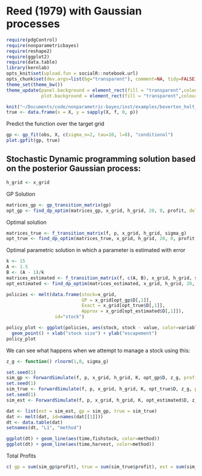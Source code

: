 Reed (1979) with Gaussian processes 
========================================================


```r
require(pdgControl)
require(nonparametricbayes)
require(reshape2)
require(ggplot2)
require(data.table)
library(kernlab)
opts_knit$set(upload.fun = socialR::notebook.url)
opts_chunk$set(dev.args=list(bg="transparent"), comment=NA, tidy=FALSE)
theme_set(theme_bw())
theme_update(panel.background = element_rect(fill = "transparent",colour = NA),
             plot.background = element_rect(fill = "transparent",colour = NA))
```


```r
knit("~/Documents/code/nonparametric-bayes/inst/examples/beverton_holt_data.Rmd")
true <- data.frame(x = X, y = sapply(X, f, 0, p))
```

Predict the function over the target grid

```r
gp <- gp_fit(obs, X, c(sigma_n=2, tau=10, l=8), "conditional")
plot.gpfit(gp, true)
```


## Stochastic Dynamic programming solution based on the posterior Gaussian process:

```r
h_grid <- x_grid
```

GP Solution

```r
matrices_gp <- gp_transition_matrix(gp)
opt_gp <- find_dp_optim(matrices_gp, x_grid, h_grid, 20, 0, profit, delta=.01)
```

Optimal solution

```r
matrices_true <- f_transition_matrix(f, p, x_grid, h_grid, sigma_g)
opt_true <- find_dp_optim(matrices_true, x_grid, h_grid, 20, 0, profit, delta=.01)
```

Optimal parametric solution in which a parameter is estimated with error

```r
k <- 15
A <- 1.5
B <- (A - 1)/k
matrices_estimated <- f_transition_matrix(f, c(A, B), x_grid, h_grid, sigma_g)
opt_estimated <- find_dp_optim(matrices_estimated, x_grid, h_grid, 20, 0, profit, delta=.01)
```


```r
policies <- melt(data.frame(stock=x_grid, 
                            GP = x_grid[opt_gp$D[,1]], 
                            Exact = x_grid[opt_true$D[,1]],
                            Approx = x_grid[opt_estimated$D[,1]]),
                  id="stock")

policy_plot <- ggplot(policies, aes(stock, stock - value, color=variable)) +
  geom_point() + xlab("stock size") + ylab("escapement") 
policy_plot
```

We can see what happens when we attempt to manage a stock using this:

``` r
z_g <- function() rlnorm(1,0, sigma_g)
````

``` r
set.seed(1)
sim_gp <- ForwardSimulate(f, p, x_grid, h_grid, K, opt_gp$D, z_g, profit=profit)
set.seed(1)
sim_true <- ForwardSimulate(f, p, x_grid, h_grid, K, opt_true$D, z_g, profit=profit)
set.seed(1)
sim_est <- ForwardSimulate(f, p, x_grid, h_grid, K, opt_estimated$D, z_g, profit=profit)
````


```r
dat <- list(est = sim_est, gp = sim_gp, true = sim_true)
dat <- melt(dat, id=names(dat[[1]]))
dt <- data.table(dat)
setnames(dt, "L1", "method") 
```

``` r
ggplot(dt) + geom_line(aes(time,fishstock, color=method))
ggplot(dt) + geom_line(aes(time,harvest, color=method))
````

Total Profits

```r
c( gp = sum(sim_gp$profit), true = sum(sim_true$profit), est = sum(sim_est$profit))
```

